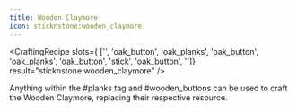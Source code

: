 ```yaml
---
title: Wooden Claymore
icon: sticknstone:wooden_claymore
---
```


<CraftingRecipe
slots={
        ['', 'oak_button', 'oak_planks',
        'oak_button', 'oak_planks', 'oak_button',
        'stick', 'oak_button', '']}
result="sticknstone:wooden_claymore"
/>

Anything within the #planks tag and #wooden_buttons can be used to craft the Wooden Claymore, replacing their respective resource.